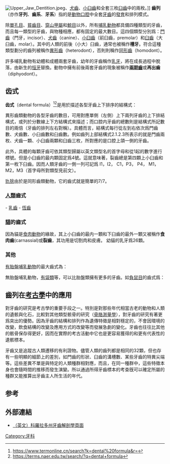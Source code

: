 [[File:Upper_Jaw_Dentition.jpeg|thumb]]、[[犬齒|犬齒]]、[[小臼齒|小臼齒]]和全套三枚[[臼齒|臼齒]]中的兩枚。]]
'''齒列'''（亦作'''牙列'''、'''齒系'''、'''牙系'''）指的是[[動物|動物]][[口腔|口腔]]中全套[[牙齒|牙齒]]的[[牙齒發育|發育]]和排列模式。

除[[單孔目|單孔目]]、[[貧齒目|貧齒目]]、[[穿山甲屬|穿山甲屬]]和[[鯨目|鯨目]]以外，所有[[哺乳動物|哺乳動物]]都具備四種類型的牙齒，而且每一類型的牙齒，與物種相應，都有固定的最大數目。這四個類型分別爲：[[門齒|門齒]]（門牙，incisor）、[[犬齒|犬齒]]（canine）、[[小臼齒|小臼齒]]（前臼齒，premolar）和[[臼齒|臼齒]]（大臼齒，molar）。其中的人類的前後（小大）臼齒，通常也被稱作'''槽牙'''。符合這種類型劃分的齒列被稱作[[異形齒|異形齒]]（heterodont），否則則稱作[[同形齒|同形齒]]（homodont）。

許多哺乳動物有幼體和成體兩套牙齒，幼年的牙齒稱作[[乳牙|乳牙]]，將在成長過程中脫落，由新生的[[恒牙|恒牙]]替換。動物中擁有前後兩套牙齒的現象被稱作'''[[兩期齒|兩期齒]]'''或'''再出齒'''（diphyodont）。

==齿式==
'''齿式'''（dental formula）<ref>https://www.termonline.cn/search?k=dental%20formula&r=</ref><ref>https://terms.naer.edu.tw/search/?q=dental+formula</ref>是用於描述各型牙齒上下排序的結構式：

異形齒類動物的各型牙齒的數目，可用對應單側（左側）上下兩列牙齒的上下排結構式，或列於分數線上下方結構式來描述；而口腔内牙齒的總數則是結構式所記數目的兩倍（牙齒的排列左右對稱）。具體而言，結構式每行從左到右依次爲門齒數、犬齒數、小臼齒數和臼齒數。例如齒列上部結構式2.1.2.3所表示的就是門齒兩枚、犬齒一顆、小臼齒兩顆和臼齒三枚，所對應的是口腔上頜一側的牙齒。

此外，具體的每顆牙齒可依其類型歸屬以英文類型名的首字母和從1起的數字進行標號。但是小臼齒的最内顆固定爲4號。這就意味著，裂齒總是第四顆上小臼齒和第一枚下臼齒。因而人類牙齒的一側一列可記爲 I1，I2， C1，P3， P4， M1，M2，M3（首字母所對類型見前文）。

[[犰狳|犰狳]]由於是同形齒類動物，它的齒式就是簡單的7/7。


===[[人類|人類]]'''齒式'''===

- [[乳齒|乳齒]]
{{dentition2 | 2.1.2|2.1.2}}
- [[恆齒|恆齒]]
{{dentition2 | 2.1.2.2-3|2.1.2.2-3}}


===[[貓|貓]]的齒式===
{{dentition2 | 3.1.3.1|3.1.2.1}}

因為貓是[[食肉動物|食肉動物]]的緣故，其上小臼齒的最内一顆和下臼齒的最外一顆又被稱作'''食肉齒'''(carnassial)或'''裂齒'''，其功用是切割肉和皮膚。
幼貓的乳牙爲26顆。


===其他===
[[真獸下綱|有胎盤哺乳動物]]的最大齒式為：
{{dentition2 | 3.1.4.3|3.1.4.3}}

無胎盤哺乳動物，[[有袋類|有袋類]]等，可以比胎盤類擁有更多的牙齒。如[[負鼠目|負鼠目]]的齒式爲：
{{dentition2 | 5.1.3.4|4.1.3.4}}

==齒列在[[考古學|考古學]]中的應用==
對牙齒的研究是考古學的重要手段之一。特別是對那些年代相當古老的動物和人類的遺骸與化石，比較對其他類型骸骨的研究（[[骨胳測量學|骨胳測量學]]），對牙齒的研究有著更爲突出的優勢。因為牙齒的結構和排列作為遺傳特徵是相對穩定的，不會因環境的改變，飲食結構的改變及應用方式的改變等而發展急劇的變化。牙齒也往往比其他的骸骨保存得更好，因而在實際的考古活動中它也是更容易獲得的和更有代表性的遺骸標本。

牙齒又是追蹤古人類遷移的有利證物。儘管人類的齒列都是相同的32顆，但也存有一些明顯的細節上的差別，如門齒的形狀、臼齒的溝槽數、某些牙齒的特異尖端等。這些差異不單是與特定的人類種群相對應，而且，在同一種群中，這些特徵本身也會隨時間的推移而發生演變。所以通過所得牙齒標本的考查旣可以確定所屬的種群又能推算出牙齒主人所生活的年代。

==参考==
<references/>

==外部連結==
* [https://web.archive.org/web/20060824022120/http://arbl.cvmbs.colostate.edu/hbooks/pathphys/digestion/pregastric/dentalanat.html （英文）科羅拉多州牙齒解剖學頁面]
{{Authority control}}
[[Category:牙科|Category:牙科]]